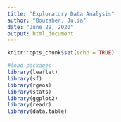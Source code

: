 ```yaml
---
title: "Exploratory Data Analysis"
author: "Bouzaher, Julia"
date: "June 29, 2020"
output: html_document
---
```


```r
knitr::opts_chunk$set(echo = TRUE)
```

```r
#load packages
library(leaflet)
library(sf)
library(rgeos)
library(stats)
library(ggplot2)
library(readr)
library(data.table)
```
